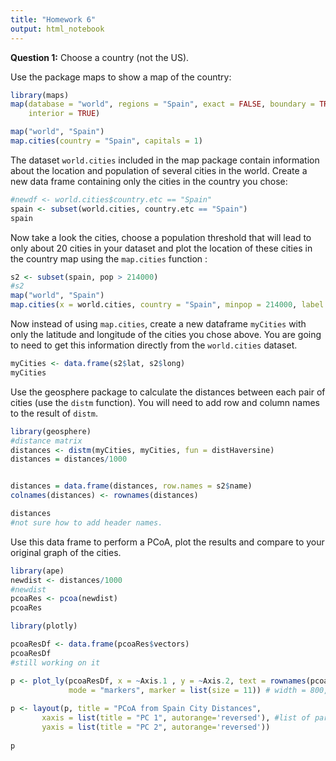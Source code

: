 ```yaml
---
title: "Homework 6"
output: html_notebook
---
```


__Question 1:__ Choose a country (not the US). 

Use the package maps to show a map of the country:

```r
library(maps)
map(database = "world", regions = "Spain", exact = FALSE, boundary = TRUE, 
    interior = TRUE)
```

```r
map("world", "Spain")
map.cities(country = "Spain", capitals = 1)
```

The dataset `world.cities` included in the map package contain information about the location and population of several cities in the world. Create a new data frame containing only the cities in the country you chose:

```r
#newdf <- world.cities$country.etc == "Spain"
spain <- subset(world.cities, country.etc == "Spain")
spain

```

Now take a look the cities, choose a population threshold that will lead to only about 20 cities in your dataset and plot the location of these cities in the country map using the `map.cities` function :

```r
s2 <- subset(spain, pop > 214000)
#s2
map("world", "Spain")
map.cities(x = world.cities, country = "Spain", minpop = 214000, label = TRUE)
```

Now instead of using `map.cities`, create a new dataframe `myCities` with only the latitude and longitude of the cities you chose above. You are going to need to get this information directly from the `world.cities` dataset.

```r
myCities <- data.frame(s2$lat, s2$long)
myCities
```

Use the geosphere package to calculate the distances between each pair of cities (use the `distm` function). You will need to add row and column names to the result of `distm`.

```r
library(geosphere)
#distance matrix
distances <- distm(myCities, myCities, fun = distHaversine)
distances = distances/1000


distances = data.frame(distances, row.names = s2$name)
colnames(distances) <- rownames(distances)

distances
#not sure how to add header names.
```

Use this data frame to perform a PCoA, plot the results and compare to your original graph of the cities.

```r
library(ape)
newdist <- distances/1000
#newdist
pcoaRes <- pcoa(newdist)
pcoaRes

library(plotly)

pcoaResDf <- data.frame(pcoaRes$vectors)
pcoaResDf
#still working on it
```

```r
p <- plot_ly(pcoaResDf, x = ~Axis.1 , y = ~Axis.2, text = rownames(pcoaResDf), type = 'scatter',
             mode = "markers", marker = list(size = 11)) # width = 800, height = 600) #create a df from our PCoA results, get the vectors part of it and throw into pcoaResDf. The x and y should be columns of the dataframe. Text is the text shown with the points. type is scatter plot, mode could be line but we just want points because scatter plot
 
p <- layout(p, title = "PCoA from Spain City Distances", 
       xaxis = list(title = "PC 1", autorange='reversed'), #list of parameters to x axis
       yaxis = list(title = "PC 2", autorange='reversed'))
 
p
```